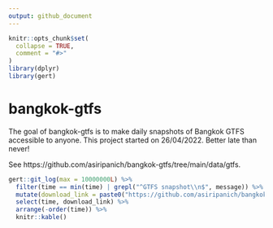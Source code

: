 ```yaml
---
output: github_document
---
```


<!-- README.md is generated from README.Rmd. Please edit that file -->

```r
knitr::opts_chunk$set(
  collapse = TRUE,
  comment = "#>"
)
library(dplyr)
library(gert)
```

# bangkok-gtfs

<!-- badges: start -->
<!-- badges: end -->

The goal of bangkok-gtfs is to make daily snapshots of Bangkok GTFS accessible to anyone. 
This project started on 26/04/2022. 
Better late than never!

See https://github.com/asiripanich/bangkok-gtfs/tree/main/data/gtfs.

```r
gert::git_log(max = 10000000L) %>%
  filter(time == min(time) | grepl("^GTFS snapshot\\n$", message)) %>%
  mutate(download_link = paste0("https://github.com/asiripanich/bangkok-gtfs/tree/", commit, "/data/gtfs")) %>%
  select(time, download_link) %>%
  arrange(-order(time)) %>%
  knitr::kable()
```

